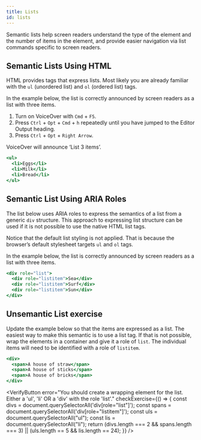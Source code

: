 ```yaml
---
title: Lists
id: lists
---
```


Semantic lists help screen readers understand the type of the element and the
number of items in the element, and provide
easier navigation via list commands specific to screen readers.

## Semantic Lists Using HTML

HTML provides tags that express lists. Most likely you are already familiar with the `ul` (unordered list) and `ol` (ordered list) tags.

In the example below, the list is correctly announced by screen readers as a list with three items.

1. Turn on VoiceOver with `Cmd` + `F5`.
2. Press `Ctrl` + `Opt` + `Cmd` + `h` repeatedly until you have jumped to the Editor Output heading.
3. Press `Ctrl` + `Opt` + `Right Arrow`.

VoiceOver will announce ‘List 3 items’.
```jsx live
<ul>
  <li>Eggs</li>
  <li>Milk</li>
  <li>Bread</li>
</ul>
```

## Semantic List Using ARIA Roles
The list below uses ARIA roles to express the semantics of a list from a generic `div` structure. This approach to expressing list structure can be used if it is not possible to use the native HTML list tags.

Notice that the default list styling is not applied. That is because the browser’s default stylesheet targets `ul` and `ol` tags.

In the example below, the list is correctly announced by screen readers as a list with three items.

```jsx live
<div role="list">
  <div role="listitem">Sea</div>
  <div role="listitem">Surf</div>
  <div role="listitem">Sun</div>
</div>
```

## Unsemantic List exercise

Update the example below so that the items are expressed as a list. The easiest way to make this semantic is to use a list tag. If that is not possible, wrap the elements in a container and give it a role of `list`. The individual items will need to be identified with a role of `listitem`.

```jsx live
<div>
  <span>A house of straw</span>
  <span>A house of sticks</span>
  <span>A house of bricks</span>
</div>
```


<VerifyButton
  error="You should create a wrapping element for the list. Either a 'ul', 'li' OR a 'div' with the role 'list'."
  checkExercise={() => {
    const divs = document.querySelectorAll('div[role="list"]');
    const spans = document.querySelectorAll('div[role="listitem"]');
    const uls = document.querySelectorAll("ul");
    const lis = document.querySelectorAll("li");
        return (divs.length === 2 && spans.length === 3) || (uls.length == 5 && lis.length == 24);
  }}
/>
